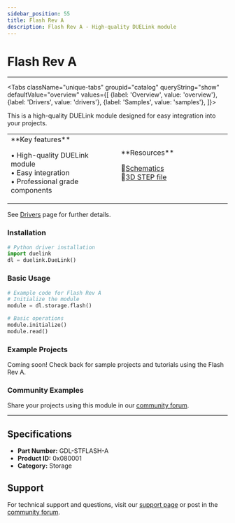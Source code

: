 ```yaml
---
sidebar_position: 55
title: Flash Rev A
description: Flash Rev A - High-quality DUELink module
---
```



# Flash Rev A

<ProductImageSelector 
  partNumber="stflash-a"
  productName="Flash Rev A"
/>

---

<Tabs className="unique-tabs" groupid="catalog" queryString="show" defaultValue="overview"
  values={[
    {label: 'Overview', value: 'overview'},
    {label: 'Drivers', value: 'drivers'},
    {label: 'Samples', value: 'samples'},
  ]}>

<TabItem value="overview">

This is a high-quality DUELink module designed for easy integration into your projects.

<table><td width='50%'>
**Key features**

• High-quality DUELink module<br/>
• Easy integration<br/>
• Professional grade components<br/>

</td><td width='50%'>
**Resources**
 
📄[Schematics](/sch/stflash-a.pdf)<br/>
🔩[3D STEP file](/3d/stflash-a.step)<br/>

</td></table>

</TabItem>

<TabItem value="drivers">

See [Drivers](../../engine/drivers) page for further details.

### Installation

```python
# Python driver installation
import duelink
dl = duelink.DueLink()
```

### Basic Usage

```python
# Example code for Flash Rev A
# Initialize the module
module = dl.storage.flash()

# Basic operations
module.initialize()
module.read()
```

</TabItem>

<TabItem value="samples">

### Example Projects

Coming soon! Check back for sample projects and tutorials using the Flash Rev A.

### Community Examples

Share your projects using this module in our [community forum](https://forums.ghielectronics.com).

</TabItem>

</Tabs>

---

## Specifications

- **Part Number:** GDL-STFLASH-A
- **Product ID:** 0x080001
- **Category:** Storage

## Support

For technical support and questions, visit our [support page](../../support) or post in the [community forum](https://forums.ghielectronics.com).
